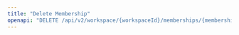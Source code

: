 ---
title: "Delete Membership"
openapi: "DELETE /api/v2/workspace/{workspaceId}/memberships/{membershipId}"
---
